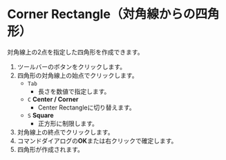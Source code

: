
# Corner Rectangle（対角線からの四角形）

<Reference shortcut='' command='Corner Rectangle' button='ツールバー' />

対角線上の2点を指定した四角形を作成できます。

1. ツールバーのボタンをクリックします。
2. 四角形の対角線上の始点でクリックします。
   - `Tab` 
      - 長さを数値で指定します。
   - `C` **Center / Corner**
      - Center Rectangleに切り替えます。
   - `S` **Square**
      - 正方形に制限します。
3. 対角線上の終点でクリックします。
4. コマンドダイアログの**OK**または右クリックで確定します。
5. 四角形が作成されます。